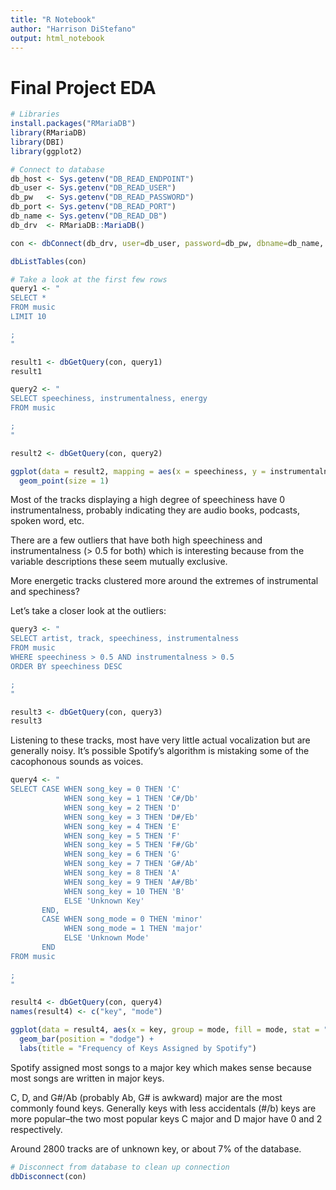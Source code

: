 ```yaml
---
title: "R Notebook"
author: "Harrison DiStefano"
output: html_notebook
---
```


# Final Project EDA 

```r
# Libraries
install.packages("RMariaDB")
library(RMariaDB)
library(DBI)
library(ggplot2)
```

```r
# Connect to database
db_host <- Sys.getenv("DB_READ_ENDPOINT")
db_user <- Sys.getenv("DB_READ_USER")
db_pw   <- Sys.getenv("DB_READ_PASSWORD")
db_port <- Sys.getenv("DB_READ_PORT")
db_name <- Sys.getenv("DB_READ_DB")
db_drv  <- RMariaDB::MariaDB()

con <- dbConnect(db_drv, user=db_user, password=db_pw, dbname=db_name, host=db_host, port=db_port)

dbListTables(con)
```
```r
# Take a look at the first few rows
query1 <- "
SELECT * 
FROM music
LIMIT 10

;
"

result1 <- dbGetQuery(con, query1)
result1
```
```r
query2 <- "
SELECT speechiness, instrumentalness, energy
FROM music

;
"

result2 <- dbGetQuery(con, query2)
```

```r
ggplot(data = result2, mapping = aes(x = speechiness, y = instrumentalness, col = energy)) +
  geom_point(size = 1)
```
Most of the tracks displaying a high degree of speechiness have 0 instrumentalness, probably indicating they are audio books, podcasts, spoken word, etc. 

There are a few outliers that have both high speechiness and instrumentalness (> 0.5 for both) which is interesting because from the variable descriptions these seem mutually exclusive.

More energetic tracks clustered more around the extremes of instrumental and spechiness?

Let's take a closer look at the outliers:
```r
query3 <- "
SELECT artist, track, speechiness, instrumentalness
FROM music
WHERE speechiness > 0.5 AND instrumentalness > 0.5
ORDER BY speechiness DESC

;
"

result3 <- dbGetQuery(con, query3)
result3
```
Listening to these tracks, most have very little actual vocalization but are generally noisy. It's possible Spotify's algorithm is mistaking some of the cacophonous sounds as voices.


```r
query4 <- "
SELECT CASE WHEN song_key = 0 THEN 'C'
            WHEN song_key = 1 THEN 'C#/Db'
            WHEN song_key = 2 THEN 'D'
            WHEN song_key = 3 THEN 'D#/Eb'
            WHEN song_key = 4 THEN 'E'
            WHEN song_key = 5 THEN 'F'
            WHEN song_key = 5 THEN 'F#/Gb'
            WHEN song_key = 6 THEN 'G'
            WHEN song_key = 7 THEN 'G#/Ab'
            WHEN song_key = 8 THEN 'A'
            WHEN song_key = 9 THEN 'A#/Bb'
            WHEN song_key = 10 THEN 'B'
            ELSE 'Unknown Key'
       END,
       CASE WHEN song_mode = 0 THEN 'minor'
            WHEN song_mode = 1 THEN 'major'
            ELSE 'Unknown Mode'
       END
FROM music
                     
;
"

result4 <- dbGetQuery(con, query4)
names(result4) <- c("key", "mode")

ggplot(data = result4, aes(x = key, group = mode, fill = mode, stat = "count")) +
  geom_bar(position = "dodge") +
  labs(title = "Frequency of Keys Assigned by Spotify")
```
Spotify assigned most songs to a major key which makes sense because most songs are written in major keys.

C, D, and G#/Ab (probably Ab, G# is awkward) major are the most commonly found keys. Generally keys with less accidentals (#/b) keys are more popular--the two most popular keys C major and D major have 0 and 2 respectively.

Around 2800 tracks are of unknown key, or about 7% of the database. 


```r
# Disconnect from database to clean up connection
dbDisconnect(con)
```
